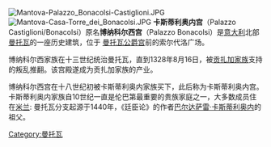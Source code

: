 [[File:Mantova-Palazzo_Bonacolsi-Castiglioni.JPG|thumb]]
[[File:Mantova-Casa-Torre_dei_Bonacolsi.JPG|thumb]]
'''卡斯蒂利奥内宫'''（Palazzo Castiglioni/Bonacolsi）原名'''博纳科尔西宫'''（Palazzo Bonacolsi）是[[意大利|意大利]]北部[[曼托瓦|曼托瓦]]的一座历史建筑，位于 [[曼托瓦公爵宫|曼托瓦公爵宫]]前的索尔代洛广场。

博纳科尔西家族在十三世纪统治曼托瓦，直到1328年8月16日，被[[贡扎加家族|贡扎加家族]]支持的叛乱推翻。该宫殿遂成为贡扎加家族的产业。

博纳科尔西宫在十八世纪初被卡斯蒂利奥内家族买下，此后称为卡斯蒂利奥内宫。卡斯蒂利奥内家族自10世纪一直是伦巴第最重要的贵族家庭之一，大多数成员住在[[米兰|米兰]]: 曼托瓦分支起源于1440年，《廷臣论》的作者[[巴尔达萨雷·卡斯蒂利奥内|巴尔达萨雷·卡斯蒂利奥内]]的祖父。

{{coord|45|09|36|N|10|47|47|E|region:IT_source:kolossus-itwiki|display=title}}
[[Category:曼托瓦|Category:曼托瓦]]